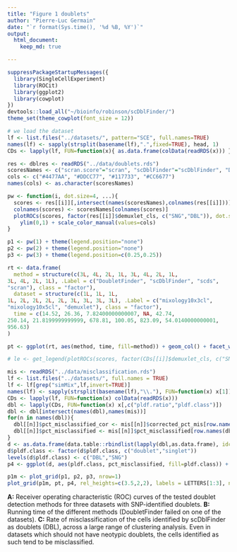 ```yaml
---
title: "Figure 1 doublets"
author: "Pierre-Luc Germain"
date: "`r format(Sys.time(), '%d %B, %Y')`"
output:
  html_document:
    keep_md: true

---
```


```r
suppressPackageStartupMessages({
  library(SingleCellExperiment)
  library(ROCit)
  library(ggplot2)
  library(cowplot)
})
devtools::load_all("~/bioinfo/robinson/scDblFinder/")
theme_set(theme_cowplot(font_size = 12))

# we load the dataset
lf <- list.files("../datasets/", pattern="SCE", full.names=TRUE)
names(lf) <- sapply(strsplit(basename(lf),".",fixed=TRUE), head, 1)
CDs <- lapply(lf, FUN=function(x){ as.data.frame(colData(readRDS(x))) })
```

```r
res <- dblres <- readRDS("../data/doublets.rds")
scoresNames <- c("scran.score"="scran", "scDblFinder"="scDblFinder", "DF.score"="DoubletFinder", "hybrid_score"="scds")
cols <- c("#4477AA", "#DDCC77", "#117733", "#CC6677")
names(cols) <- as.character(scoresNames)

pw <- function(i, dot.size=4, ...){
  scores <- res[[i]][,intersect(names(scoresNames),colnames(res[[i]]))]
  colnames(scores) <- scoresNames[colnames(scores)]
  plotROCs(scores, factor(res[[i]]$demuxlet_cls, c("SNG","DBL")), dot.size=dot.size) +
    ylim(0,1) + scale_color_manual(values=cols)
}

p1 <- pw(1) + theme(legend.position="none")
p2 <- pw(2) + theme(legend.position="none")
p3 <- pw(3) + theme(legend.position=c(0.25,0.25))
```

```r
rt <- data.frame(
  method = structure(c(3L, 4L, 2L, 1L, 3L, 4L, 2L, 1L, 
3L, 4L, 2L, 1L), .Label = c("DoubletFinder", "scDblFinder", "scds", 
"scran"), class = "factor"),
  dataset = structure(c(1L, 1L, 1L, 
1L, 2L, 2L, 2L, 2L, 3L, 3L, 3L, 3L), .Label = c("mixology10x3cl", 
"mixology10x5cl", "demuxlet"), class = "factor"),
  time = c(14.52, 26.36, 7.82400000000007, NA, 42.74, 
250.14, 21.8199999999999, 678.81, 100.05, 823.09, 54.0140000000001, 
956.63)
)

pt <- ggplot(rt, aes(method, time, fill=method)) + geom_col() + facet_wrap(~dataset, scale="free_x") + coord_flip() + xlab("") + ylab("Running time (s)") + scale_fill_manual(values=cols) + theme(legend.position="none")

# le <- get_legend(plotROCs(scores, factor(CDs[[i]]$demuxlet_cls, c("SNG","DBL"))))
```


```r
mis <- readRDS("../data/misclassification.rds")
lf <- list.files("../datasets/", full.names = TRUE)
lf <- lf[grep("simMix",lf,invert=TRUE)]
names(lf) <- sapply(strsplit(basename(lf),"\\."), FUN=function(x) x[1])
CDs <- lapply(lf, FUN=function(x) colData(readRDS(x)))
dbl <- lapply(CDs, FUN=function(x) x[,c("pldf.ratio","pldf.class")])
dbl <- dbl[intersect(names(dbl),names(mis))]
for(n in names(dbl)){
  dbl[[n]]$pct_misclassified_cor <- mis[[n]]$corrected_pct_mis[row.names(dbl[[n]])]
  dbl[[n]]$pct_misclassified <- mis[[n]]$pct_misclassified[row.names(dbl[[n]])]
}
d <- as.data.frame(data.table::rbindlist(lapply(dbl,as.data.frame), idcol="dataset"))
d$pldf.class <- factor(d$pldf.class, c("doublet","singlet"))
levels(d$pldf.class) <- c("DBL","SNG")
p4 <- ggplot(d, aes(pldf.class, pct_misclassified, fill=pldf.class)) + geom_violin() + facet_wrap(~dataset, nrow = 1) + theme(axis.title.x=element_blank(), legend.position="none") + ylab("% misclassified") + stat_summary(fun.y="mean", geom="point")
```



```r
p1m <- plot_grid(p1, p2, p3, nrow=1)
plot_grid(p1m, pt, p4, rel_heights=c(3.5,2,2), labels = LETTERS[1:3], ncol = 1, hjust=0)
```

**A:** Receiver operating characteristic (ROC) curves of the tested doublet detection methods for three datasets with SNP-identified doublets. **B:** Running time of the different methods (DoubletFinder failed on one of the datasets). **C:** Rate of misclassification of the cells identified by scDblFinder as doublets (DBL), across a large range of clustering analysis. Even in datasets which should not have neotypic doublets, the cells identified as such tend to be misclassified.
